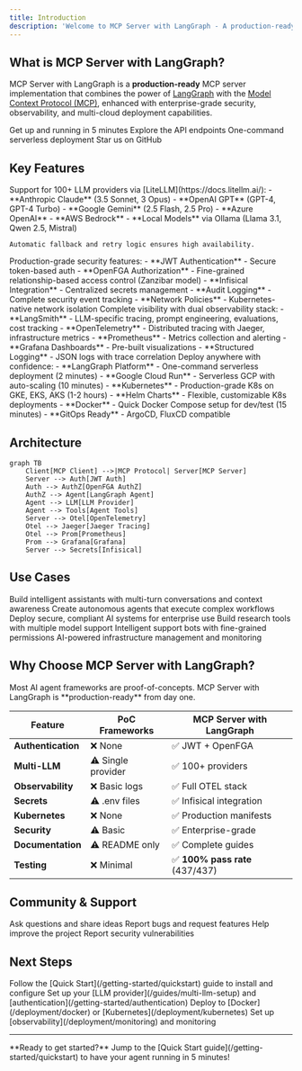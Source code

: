 ```yaml
---
title: Introduction
description: 'Welcome to MCP Server with LangGraph - A production-ready MCP server with enterprise features'
---
```


## What is MCP Server with LangGraph?

MCP Server with LangGraph is a **production-ready** MCP server implementation that combines the power of [LangGraph](https://langchain-ai.github.io/langgraph/) with the [Model Context Protocol (MCP)](https://modelcontextprotocol.io/), enhanced with enterprise-grade security, observability, and multi-cloud deployment capabilities.

<CardGroup cols={2}>
  <Card
    title="Quick Start"
    icon="rocket"
    href="/getting-started/quickstart"
  >
    Get up and running in 5 minutes
  </Card>
  <Card
    title="API Reference"
    icon="code"
    href="/api-reference/introduction"
  >
    Explore the API endpoints
  </Card>
  <Card
    title="Deploy to LangGraph Platform"
    icon="cloud"
    href="/deployment/langgraph-platform"
  >
    One-command serverless deployment
  </Card>
  <Card
    title="View on GitHub"
    icon="github"
    href="https://github.com/vishnu2kmohan/mcp-server-langgraph"
  >
    Star us on GitHub
  </Card>
</CardGroup>

## Key Features

<AccordionGroup>
  <Accordion icon="brain" title="Multi-LLM Support">
    Support for 100+ LLM providers via [LiteLLM](https://docs.litellm.ai/):
    - **Anthropic Claude** (3.5 Sonnet, 3 Opus)
    - **OpenAI GPT** (GPT-4, GPT-4 Turbo)
    - **Google Gemini** (2.5 Flash, 2.5 Pro)
    - **Azure OpenAI**
    - **AWS Bedrock**
    - **Local Models** via Ollama (Llama 3.1, Qwen 2.5, Mistral)

    Automatic fallback and retry logic ensures high availability.
  </Accordion>

  <Accordion icon="shield" title="Enterprise Security">
    Production-grade security features:
    - **JWT Authentication** - Secure token-based auth
    - **OpenFGA Authorization** - Fine-grained relationship-based access control (Zanzibar model)
    - **Infisical Integration** - Centralized secrets management
    - **Audit Logging** - Complete security event tracking
    - **Network Policies** - Kubernetes-native network isolation
  </Accordion>

  <Accordion icon="chart-line" title="Dual Observability">
    Complete visibility with dual observability stack:
    - **LangSmith** - LLM-specific tracing, prompt engineering, evaluations, cost tracking
    - **OpenTelemetry** - Distributed tracing with Jaeger, infrastructure metrics
    - **Prometheus** - Metrics collection and alerting
    - **Grafana Dashboards** - Pre-built visualizations
    - **Structured Logging** - JSON logs with trace correlation
  </Accordion>

  <Accordion icon="cloud" title="Multi-Cloud Deployment">
    Deploy anywhere with confidence:
    - **LangGraph Platform** - One-command serverless deployment (2 minutes)
    - **Google Cloud Run** - Serverless GCP with auto-scaling (10 minutes)
    - **Kubernetes** - Production-grade K8s on GKE, EKS, AKS (1-2 hours)
    - **Helm Charts** - Flexible, customizable K8s deployments
    - **Docker** - Quick Docker Compose setup for dev/test (15 minutes)
    - **GitOps Ready** - ArgoCD, FluxCD compatible
  </Accordion>
</AccordionGroup>

## Architecture

```mermaid
graph TB
    Client[MCP Client] -->|MCP Protocol| Server[MCP Server]
    Server --> Auth[JWT Auth]
    Auth --> AuthZ[OpenFGA AuthZ]
    AuthZ --> Agent[LangGraph Agent]
    Agent --> LLM[LLM Provider]
    Agent --> Tools[Agent Tools]
    Server --> Otel[OpenTelemetry]
    Otel --> Jaeger[Jaeger Tracing]
    Otel --> Prom[Prometheus]
    Prom --> Grafana[Grafana]
    Server --> Secrets[Infisical]
```

## Use Cases

<CardGroup cols={3}>
  <Card title="AI Assistants" icon="robot">
    Build intelligent assistants with multi-turn conversations and context awareness
  </Card>
  <Card title="Automation Agents" icon="wand-magic-sparkles">
    Create autonomous agents that execute complex workflows
  </Card>
  <Card title="Enterprise AI" icon="building">
    Deploy secure, compliant AI systems for enterprise use
  </Card>
  <Card title="Research Platforms" icon="flask">
    Build research tools with multiple model support
  </Card>
  <Card title="Customer Support" icon="headset">
    Intelligent support bots with fine-grained permissions
  </Card>
  <Card title="DevOps Automation" icon="gears">
    AI-powered infrastructure management and monitoring
  </Card>
</CardGroup>

## Why Choose MCP Server with LangGraph?

<Note>
  Most AI agent frameworks are proof-of-concepts. MCP Server with LangGraph is **production-ready** from day one.
</Note>

| Feature | PoC Frameworks | MCP Server with LangGraph |
|---------|---------------|---------------------|
| **Authentication** | ❌ None | ✅ JWT + OpenFGA |
| **Multi-LLM** | ⚠️ Single provider | ✅ 100+ providers |
| **Observability** | ❌ Basic logs | ✅ Full OTEL stack |
| **Secrets** | ⚠️ .env files | ✅ Infisical integration |
| **Kubernetes** | ❌ None | ✅ Production manifests |
| **Security** | ⚠️ Basic | ✅ Enterprise-grade |
| **Documentation** | ⚠️ README only | ✅ Complete guides |
| **Testing** | ❌ Minimal | ✅ **100% pass rate** (437/437) |

## Community & Support

<CardGroup cols={2}>
  <Card title="GitHub Discussions" icon="comments" href="https://github.com/vishnu2kmohan/mcp-server-langgraph/discussions">
    Ask questions and share ideas
  </Card>
  <Card title="Issue Tracker" icon="bug" href="https://github.com/vishnu2kmohan/mcp-server-langgraph/issues">
    Report bugs and request features
  </Card>
  <Card title="Contributing" icon="code-pull-request" href="/advanced/contributing">
    Help improve the project
  </Card>
  <Card title="Security" icon="shield-halved" href="/security/overview">
    Report security vulnerabilities
  </Card>
</CardGroup>

## Next Steps

<Steps>
  <Step title="Install">
    Follow the [Quick Start](/getting-started/quickstart) guide to install and configure
  </Step>
  <Step title="Configure">
    Set up your [LLM provider](/guides/multi-llm-setup) and [authentication](/getting-started/authentication)
  </Step>
  <Step title="Deploy">
    Deploy to [Docker](/deployment/docker) or [Kubernetes](/deployment/kubernetes)
  </Step>
  <Step title="Monitor">
    Set up [observability](/deployment/monitoring) and monitoring
  </Step>
</Steps>

---

<Info>
  **Ready to get started?** Jump to the [Quick Start guide](/getting-started/quickstart) to have your agent running in 5 minutes!
</Info>
